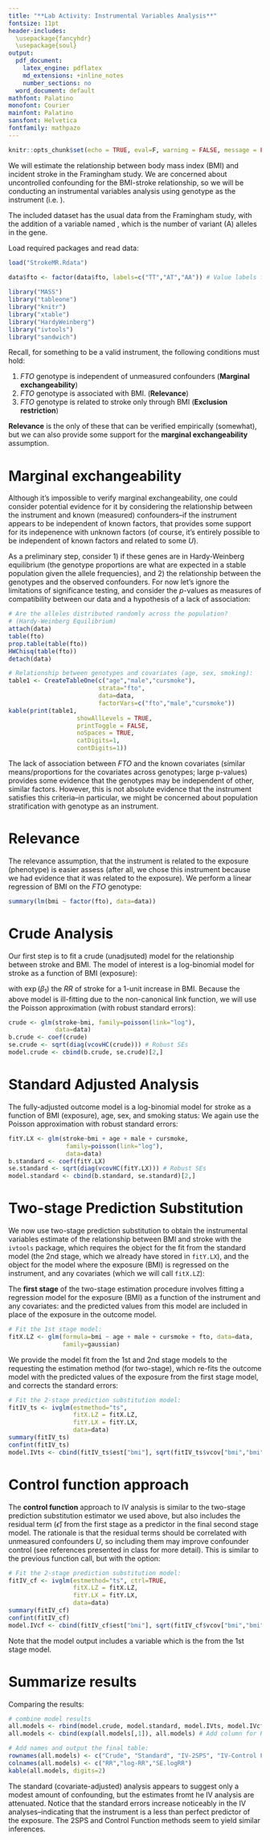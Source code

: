 ```yaml
---
title: "**Lab Activity: Instrumental Variables Analysis**"
fontsize: 11pt
header-includes: 
  \usepackage{fancyhdr}
  \usepackage{soul}
output:
  pdf_document:
    latex_engine: pdflatex
    md_extensions: +inline_notes
    number_sections: no
  word_document: default
mathfont: Palatino
monofont: Courier
mainfont: Palatino
sansfont: Helvetica
fontfamily: mathpazo
---
```

\pagestyle{fancyplain}
\rhead{PB HLTH 250C, Spring 2020}
\lhead{}

```r
knitr::opts_chunk$set(echo = TRUE, eval=F, warning = FALSE, message = FALSE, global.par=TRUE)
```

We will estimate the relationship between body mass index (BMI) and incident stroke in the Framingham study. We are concerned about uncontrolled confounding for the BMI-stroke relationship, so we will be conducting an instrumental variables analysis using \emph{FTO} genotype as the instrument (i.e. \emph{Mendelian Randomization}).

The included dataset has the usual data from the Framingham study, with the addition of a variable named \texttt{fto}, which is the number of variant (A) alleles in the \emph{FTO} gene.

Load required packages and read data:

```r
load("StrokeMR.Rdata")
 
data$fto <- factor(data$fto, labels=c("TT","AT","AA")) # Value labels for alleles

library("MASS")
library("tableone")
library("knitr")
library("xtable")
library("HardyWeinberg")
library("ivtools")
library("sandwich")
```

Recall, for something to be a valid instrument, the following conditions must hold:

1.  *FTO* genotype is independent of unmeasured confounders (**Marginal exchangeability**)
2.	*FTO* genotype is associated with BMI. (**Relevance**)
3.  *FTO* genotype is related to stroke only through BMI (**Exclusion restriction**)

**Relevance** is the only of these that can be verified empirically (somewhat), but we can also provide some support for the **marginal exchangeability** assumption. 

# Marginal exchangeability

Although it's impossible to verify marginal exchangeability, one could consider potential evidence for it by considering the relationship between the instrument and known (measured) confounders--if the instrument appears to be independent of known factors, that provides some support for its indepenence with unknown factors (of course, it's entirely possible to be independent of known factors and related to some $U$).

As a preliminary step, consider 1) if these genes are in Hardy-Weinberg equilibrium (the genotype proportions are what are expected in a stable population given the allele frequencies), and 2) the relationship between the genotypes and the observed confounders. For now let's ignore the limitations of significance testing, and consider the $p$-values as measures of compatibility between our data and a hypothesis of a lack of association:
```r
# Are the alleles distributed randomly across the population? 
# (Hardy-Weinberg Equilibrium)
attach(data)
table(fto)
prop.table(table(fto))
HWChisq(table(fto))
detach(data)

# Relationship between genotypes and covariates (age, sex, smoking):
table1 <- CreateTableOne(c("age","male","cursmoke"),
                         strata="fto",
                         data=data,
                         factorVars=c("fto","male","cursmoke"))
kable(print(table1,
                   showAllLevels = TRUE,
                   printToggle = FALSE,
                   noSpaces = TRUE,
                   catDigits=1,
                   contDigits=1))
```

The lack of association between *FTO* and the known covariates (similar means/proportions for the covariates across genotypes; large p-values) provides some evidence that the genotypes may be independent of other, similar factors. However, this is not absolute evidence that the instrument satisfies this criteria--in particular, we might be concerned about population stratification with genotype as an instrument.

# Relevance

The relevance assumption, that the instrument is related to the exposure (phenotype) is easier assess (after all, we chose this instrument because we had evidence that it was related to the exposure). We perform a linear regression of BMI on the *FTO* genotype:

```r
summary(lm(bmi ~ factor(fto), data=data)) 
```

# Crude Analysis

Our first step is to fit a crude (unadjsuted) model for the relationship between stroke and BMI. The model of interest is a log-binomial model for stroke as a function of BMI (exposure):
\begin{equation*}
\begin{split}
  \mathrm{log}(\pi) & = \beta_0 + \beta_1 \mathrm{bmi}  \\
  \mathrm{stroke} & \sim \mathrm{Binomial}(1, \pi)
\end{split}
\end{equation*}

with $\exp(\beta_1)$ the $RR$ of stroke for a 1-unit increase in BMI. Because the above model is ill-fitting due to the non-canonical link function, we will use the Poisson approximation (with robust standard errors):

```r
crude <- glm(stroke~bmi, family=poisson(link="log"), 
             data=data)
b.crude <- coef(crude)
se.crude <- sqrt(diag(vcovHC(crude))) # Robust SEs
model.crude <- cbind(b.crude, se.crude)[2,]
```

# Standard Adjusted Analysis

The fully-adjusted outcome model is a log-binomial model for stroke as a function of BMI (exposure), age, sex, and smoking status:
\begin{equation*}
\begin{split}
  \mathrm{log}(\pi) & = \beta_0 + \beta_1 \mathrm{bmi} + \beta_2 \mathrm{age} + \beta_3 \mathrm{male} + \beta_4 \mathrm{cursmoke} \\
  \mathrm{stroke} & \sim \mathrm{Binomial}(1, \pi)
\end{split}
\end{equation*}
We again use the Poisson approximation with robust standard errors:

```r
fitY.LX <- glm(stroke~bmi + age + male + cursmoke, 
                family=poisson(link="log"),
                data=data)
b.standard <- coef(fitY.LX)
se.standard <- sqrt(diag(vcovHC(fitY.LX))) # Robust SEs
model.standard <- cbind(b.standard, se.standard)[2,]
```

# Two-stage Prediction Substitution

We now use two-stage prediction substitution to obtain the instrumental variables estimate of the relationship between BMI and stroke with the `ivtools` package,\footnote{Sjolander, Arvid, and Torben Martinussen. Instrumental variable estimation with the R package \texttt{ivtools}. \emph{Epidemiologic Methods} 8.1 (2019).} which requires the object for the fit from the standard model (the 2nd stage, which we already have stored in `fitY.LX`), and the object for the model where the exposure (BMI) is regressed on the instrument, and any covariates (which we will call `fitX.LZ`):

The **first stage** of the two-stage estimation procedure involves fitting a regression model for the exposure (BMI) as a function of the instrument and any covariates:
\begin{equation*}
\begin{split}
  \mathrm{BMI} & = \alpha_0 + \alpha_1 \mathrm{age} + \alpha_2 \mathrm{male} + \alpha_3 \mathrm{cursmoke} + \alpha_4 \mathrm{fto} + \epsilon \\
  \epsilon & \sim \mathrm{N}(0, \sigma^2_\epsilon)
\end{split}
\end{equation*}
and  the predicted values from this model are included in place of the exposure in the outcome model. 

```r
# Fit the 1st stage model:
fitX.LZ <- glm(formula=bmi ~ age + male + cursmoke + fto, data=data, 
               family=gaussian)
```

We provide the model fit from the 1st and 2nd stage models to the \texttt{ivglm} requesting the \texttt{"ts"} estimation method (for two-stage), which re-fits the outcome model with the predicted values of the exposure from the first stage model, and corrects the standard errors:

```r
# Fit the 2-stage prediction substitution model:
fitIV_ts <- ivglm(estmethod="ts", 
                  fitX.LZ = fitX.LZ,
                  fitY.LX = fitY.LX,
                  data=data)
summary(fitIV_ts)
confint(fitIV_ts)
model.IVts <- cbind(fitIV_ts$est["bmi"], sqrt(fitIV_ts$vcov["bmi","bmi"]))
```

# Control function approach

The **control function** approach to IV analysis is similar to the two-stage prediction substitution estimator we used above, but also includes the residual term ($\hat{\epsilon}$) from the first stage as a predictor in the final second stage model. The rationale is that the residual terms should be correlated with unmeasured confounders $U$, so including them may improve confounder control (see references presented in class for more detail). This is similar to the previous function call, but with the \texttt{"ctrl=TRUE"} option:

```r
# Fit the 2-stage prediction substitution model:
fitIV_cf <- ivglm(estmethod="ts", ctrl=TRUE,
                  fitX.LZ = fitX.LZ,
                  fitY.LX = fitY.LX,
                  data=data)
summary(fitIV_cf)
confint(fitIV_cf)
model.IVcf <- cbind(fitIV_cf$est["bmi"], sqrt(fitIV_cf$vcov["bmi","bmi"]))
```

Note that the model output includes a variable \texttt{R} which is the \emph{residual} from the 1st stage model. 

# Summarize results

Comparing the results:

```r
# combine model results
all.models <- rbind(model.crude, model.standard, model.IVts, model.IVcf) 
all.models <- cbind(exp(all.models[,1]), all.models) # Add column for RR

# Add names and output the final table:
rownames(all.models) <- c("Crude", "Standard", "IV-2SPS", "IV-Control Function")
colnames(all.models) <- c("RR","log-RR","SE.logRR")
kable(all.models, digits=2)
```

The standard (covariate-adjusted) analysis appears to suggest only a modest amount of confounding, but the estimates fromt he IV analysis are attenuated. Notice that the standard errors increase noticeably in the IV analyses--indicating that the instrument is a less than perfect predictor of the exposure. The 2SPS and Control Function methods seem to yield similar inferences. 

